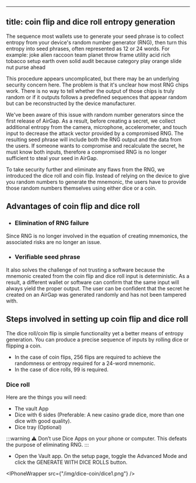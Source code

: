 
---
title: coin flip and dice roll entropy generation
---



The sequence most wallets use to generate your seed phrase is to collect entropy from your device's random number generator (RNG), then turn this entropy into seed phrases, often represented as 12 or 24 words. For example: joke alien raccoon team planet throw frame utility acid rich tobacco setup earth oven solid audit because category play orange slide nut purse ahead

This procedure appears uncomplicated, but there may be an underlying security concern here. The problem is that it's unclear how most RNG chips work. There is no way to tell whether the output of those chips is truly random or if it outputs follows a predefined sequences that appear random but can be reconstructed by the device manufacturer.

We've been aware of this issue with random number generators since the first release of AirGap. As a result, before creating a secret, we collect additional entropy from the camera, microphone, accelerometer, and touch input to decrease the attack vector provided by a compromised RNG. The resulting seed phrase will include both the RNG output and the data from the users. If someone wants to compromise and recalculate the secret, he must know both inputs, therefore a compromised RNG is no longer sufficient to steal your seed in AirGap.

To take security further and eliminate any flaws from the RNG, we introduced the dice roll and coin flip. Instead of relying on the device to give you random numbers to generate the mnemonic, the users have to provide those random numbers themselves using either dice or a coin. 

## Advantages of coin flip and dice roll 
- ### Elimination of RNG failure
Since RNG is no longer involved in the equation of creating mnemonics, the associated risks are no longer an issue. 
- ### Verifiable seed phrase
It also solves the challenge of not trusting a software because the mnemonic created from the coin flip and dice roll input is deterministic. As a result, a different wallet or software can confirm that the same input will always yield the proper output. The user can be confident that the secret he created on an AirGap was generated randomly and has not been tampered with.

## Steps involved in setting up coin flip and dice roll

The dice roll/coin flip is simple functionality yet a better means of entropy generation. You can produce a precise sequence of inputs by rolling dice or flipping a coin. 
- In the case of coin flips, 256 flips are required to achieve the randomness or entropy required for a 24-word mnemonic. 
- In the case of dice rolls, 99 is required. 

### Dice roll
Here are the things you will need:
- The vault App
- Dice with 6 sides (Preferable: A new casino grade dice, more than one dice with good quality).
- Dice tray (Optional)

:::warning ⚠
Don’t use Dice Apps on your phone or computer. This defeats the purpose of eliminating RNG.
:::

- Open the Vault app. On the setup page, toggle the Advanced Mode and click the GENERATE WITH DICE ROLLS button.

<IPhoneWrapper src={"/img/dice-coin/dice1.png"} />


